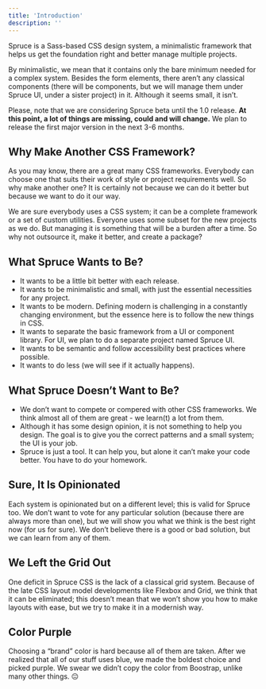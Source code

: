 ```yaml
---
title: 'Introduction'
description: ''
---
```


<p className="lead">Spruce is a Sass-based CSS design system, a minimalistic framework that helps us get the foundation right and better manage multiple projects.</p>

By minimalistic, we mean that it contains only the bare minimum needed for a complex system. Besides the form elements, there aren’t any classical components (there will be components, but we will manage them under Spruce UI, under a sister project) in it. Although it seems small, it isn’t.

<Notification type="info">Please, note that we are considering Spruce beta until the 1.0 release. <strong>At this point, a lot of things are missing, could and will change.</strong> We plan to release the first major version in the next 3-6 months.</Notification>

## Why Make Another CSS Framework?

As you may know, there are a great many CSS frameworks. Everybody can choose one that suits their work of style or project requirements well. So why make another one? It is certainly not because we can do it better but because we want to do it our way.

We are sure everybody uses a CSS system; it can be a complete framework or a set of custom utilities. Everyone uses some subset for the new projects as we do. But managing it is something that will be a burden after a time. So why not outsource it, make it better, and create a package?

## What Spruce Wants to Be?

- It wants to be a little bit better with each release.
- It wants to be minimalistic and small, with just the essential necessities for any project.
- It wants to be modern. Defining modern is challenging in a constantly changing environment, but the essence here is to follow the new things in CSS.
- It wants to separate the basic framework from a UI or component library. For UI, we plan to do a separate project named Spruce UI.
- It wants to be semantic and follow accessibility best practices where possible.
- It wants to do less (we will see if it actually happens).

## What Spruce Doesn’t Want to Be?

- We don’t want to compete or compered with other CSS frameworks. We think almost all of them are great - we learn(t) a lot from them.
- Although it has some design opinion, it is not something to help you design. The goal is to give you the correct patterns and a small system; the UI is your job.
- Spruce is just a tool. It can help you, but alone it can’t make your code better. You have to do your homework.

## Sure, It Is Opinionated
Each system is opinionated but on a different level; this is valid for Spruce too. We don’t want to vote for any particular solution (because there are always more than one), but we will show you what we think is the best right now (for us for sure). We don’t believe there is a good or bad solution, but we can learn from any of them.

## We Left the Grid Out
One deficit in Spruce CSS is the lack of a classical grid system. Because of the late CSS layout model developments like Flexbox and Grid, we think that it can be eliminated; this doesn’t mean that we won’t show you how to make layouts with ease, but we try to make it in a modernish way.

## Color Purple
Choosing a “brand” color is hard because all of them are taken. After we realized that all of our stuff uses blue, we made the boldest choice and picked purple. We swear we didn’t copy the color from Boostrap, unlike many other things. 😐
